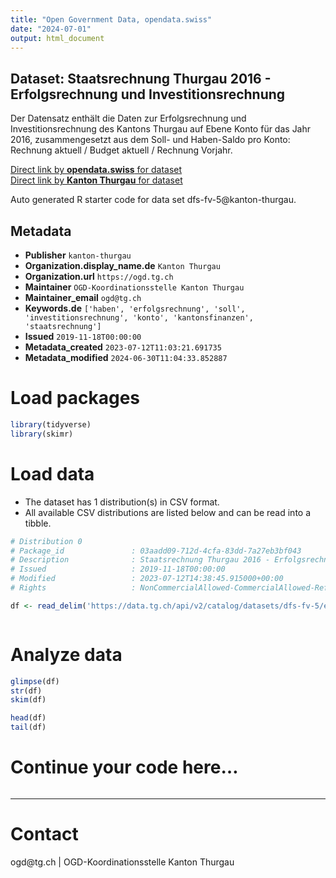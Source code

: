 ```yaml
---
title: "Open Government Data, opendata.swiss"
date: "2024-07-01"
output: html_document
---
```


## Dataset: Staatsrechnung Thurgau 2016 - Erfolgsrechnung und Investitionsrechnung

Der Datensatz enthält die Daten zur Erfolgsrechnung und Investitionsrechnung des Kantons Thurgau auf Ebene Konto für das Jahr 2016, zusammengesetzt aus dem Soll- und Haben-Saldo pro Konto: Rechnung aktuell / Budget aktuell / Rechnung Vorjahr.

[Direct link by **opendata.swiss** for dataset](https://opendata.swiss/de/dataset/staatsrechnung-thurgau-2016-erfolgsrechnung-und-investitionsrechnung)<br>
[Direct link by **Kanton Thurgau** for dataset](https://data.tg.ch/explore/dataset/dfs-fv-5/)

Auto generated R starter code for data set dfs-fv-5@kanton-thurgau.

## Metadata

- **Publisher** `kanton-thurgau`
- **Organization.display_name.de** `Kanton Thurgau`
- **Organization.url** `https://ogd.tg.ch`
- **Maintainer** `OGD-Koordinationsstelle Kanton Thurgau`
- **Maintainer_email** `ogd@tg.ch`
- **Keywords.de** `['haben', 'erfolgsrechnung', 'soll', 'investitionsrechnung', 'konto', 'kantonsfinanzen', 'staatsrechnung']`
- **Issued** `2019-11-18T00:00:00`
- **Metadata_created** `2023-07-12T11:03:21.691735`
- **Metadata_modified** `2024-06-30T11:04:33.852887`


# Load packages

```r

library(tidyverse)
library(skimr)

```

# Load data

-   The dataset has 1 distribution(s) in CSV format.
-   All available CSV distributions are listed below and can be read into a tibble.

```r

# Distribution 0
# Package_id               : 03aadd09-712d-4cfa-83dd-7a27eb3bf043
# Description              : Staatsrechnung Thurgau 2016 - Erfolgsrechnung und Investitionsrechnung (csv)
# Issued                   : 2019-11-18T00:00:00
# Modified                 : 2023-07-12T14:38:45.915000+00:00
# Rights                   : NonCommercialAllowed-CommercialAllowed-ReferenceRequired

df <- read_delim('https://data.tg.ch/api/v2/catalog/datasets/dfs-fv-5/exports/csv')



```

# Analyze data

```r

glimpse(df)
str(df)
skim(df)

head(df)
tail(df)

```

# Continue your code here...

```r

```

------------------------------------------------------------------------

# Contact

ogd@tg.ch | OGD-Koordinationsstelle Kanton Thurgau
